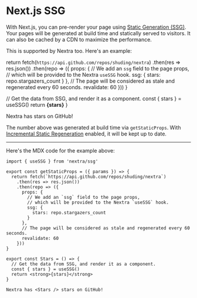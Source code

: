 # Next.js SSG

With Next.js, you can pre-render your page using [Static Generation (SSG)](https://nextjs.org/docs/basic-features/pages#static-generation-recommended). Your pages will be generated at build time and statically served to visitors. It can also be cached by a CDN to maximize the performance.

This is supported by Nextra too. Here's an example:


  return fetch(`https://api.github.com/repos/shuding/nextra`)
    .then(res => res.json())
    .then(repo => ({
      props: {
        // We add an `ssg` field to the page props,
        // which will be provided to the Nextra `useSSG` hook.
        ssg: {
          stars: repo.stargazers_count
        }
      },
      // The page will be considered as stale and regenerated every 60 seconds.
      revalidate: 60
    }))
}

  // Get the data from SSG, and render it as a component.
  const { stars } = useSSG()
  return <strong>{stars}</strong>
}

<div className="p-4 border border-gray-200 dark:border-gray-900 rounded mt-6">
  Nextra has <Stars /> stars on GitHub!
</div>

The number above was generated at build time via `getStaticProps`. With [Incremental Static Regeneration](https://nextjs.org/docs/basic-features/data-fetching#incremental-static-regeneration) enabled, it will be kept up to date.

---

Here's the MDX code for the example above:

```mdx
import { useSSG } from 'nextra/ssg'

export const getStaticProps = ({ params }) => {
  return fetch(`https://api.github.com/repos/shuding/nextra`)
    .then(res => res.json())
    .then(repo => ({
      props: {
        // We add an `ssg` field to the page props,
        // which will be provided to the Nextra `useSSG` hook.
        ssg: {
          stars: repo.stargazers_count
        }
      },
      // The page will be considered as stale and regenerated every 60 seconds.
      revalidate: 60
    }))
}

export const Stars = () => {
  // Get the data from SSG, and render it as a component.
  const { stars } = useSSG()
  return <strong>{stars}</strong>
}

Nextra has <Stars /> stars on GitHub!
```
